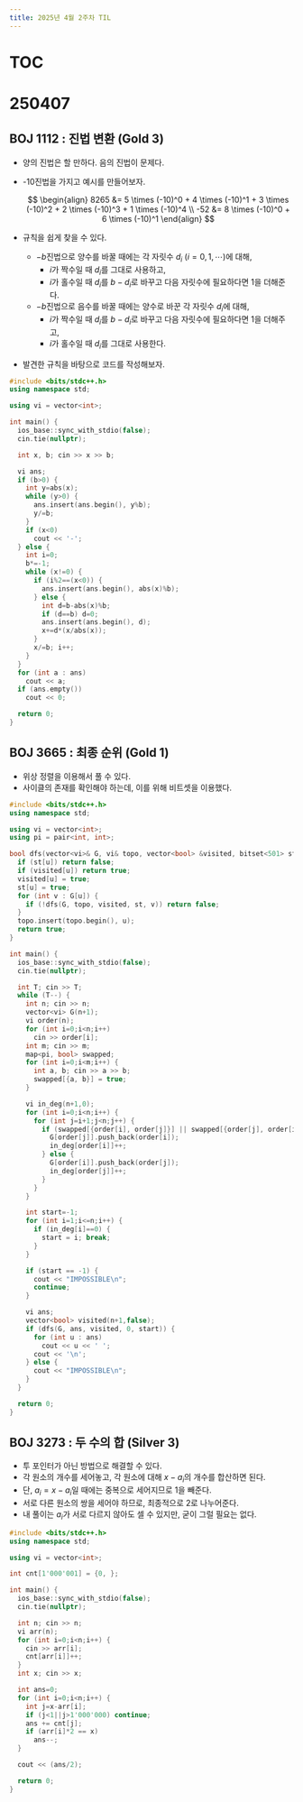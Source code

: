 ```yaml
---
title: 2025년 4월 2주차 TIL
---
```


# TOC

# 250407

## BOJ 1112 : 진법 변환 (Gold 3)

- 양의 진법은 할 만하다. 음의 진법이 문제다.
- -10진법을 가지고 예시를 만들어보자.

  $$
  \begin{align}
  8265 &= 5 \times (-10)^0 + 4 \times (-10)^1 + 3 \times (-10)^2 + 2 \times (-10)^3 + 1 \times (-10)^4 \\
  -52 &= 8 \times (-10)^0 + 6 \times (-10)^1
  \end{align}
  $$

- 규칙을 쉽게 찾을 수 있다.
  - $-b$진법으로 양수를 바꿀 때에는 각 자릿수 $d_i$ ($i=0,1,\cdots$)에 대해,
    - $i$가 짝수일 때 $d_i$를 그대로 사용하고,
    - $i$가 홀수일 때 $d_i$를 $b-d_i$로 바꾸고 다음 자릿수에 필요하다면 1을 더해준다.
  - $-b$진법으로 음수를 바꿀 때에는 양수로 바꾼 각 자릿수 $d_i$에 대해,
    - $i$가 짝수일 때 $d_i$를 $b-d_i$로 바꾸고 다음 자릿수에 필요하다면 1을 더해주고,
    - $i$가 홀수일 때 $d_i$를 그대로 사용한다.

- 발견한 규칙을 바탕으로 코드를 작성해보자.

```cpp
#include <bits/stdc++.h>
using namespace std;

using vi = vector<int>;

int main() {
  ios_base::sync_with_stdio(false);
  cin.tie(nullptr);

  int x, b; cin >> x >> b;

  vi ans;
  if (b>0) {
    int y=abs(x);
    while (y>0) {
      ans.insert(ans.begin(), y%b);
      y/=b;
    }
    if (x<0)
      cout << '-';
  } else {
    int i=0;
    b*=-1;
    while (x!=0) {
      if (i%2==(x<0)) {
        ans.insert(ans.begin(), abs(x)%b);
      } else {
        int d=b-abs(x)%b;
        if (d==b) d=0;
        ans.insert(ans.begin(), d);
        x+=d*(x/abs(x));
      }
      x/=b; i++;
    }
  }
  for (int a : ans)
    cout << a;
  if (ans.empty())
    cout << 0;

  return 0;
}
```

## BOJ 3665 : 최종 순위 (Gold 1)

- 위상 정렬을 이용해서 풀 수 있다.
- 사이클의 존재를 확인해야 하는데, 이를 위해 비트셋을 이용했다.

```cpp
#include <bits/stdc++.h>
using namespace std;

using vi = vector<int>;
using pi = pair<int, int>;

bool dfs(vector<vi>& G, vi& topo, vector<bool> &visited, bitset<501> st, int u) {
  if (st[u]) return false;
  if (visited[u]) return true;
  visited[u] = true;
  st[u] = true;
  for (int v : G[u]) {
    if (!dfs(G, topo, visited, st, v)) return false;
  }
  topo.insert(topo.begin(), u);
  return true;
}

int main() {
  ios_base::sync_with_stdio(false);
  cin.tie(nullptr);

  int T; cin >> T;
  while (T--) {
    int n; cin >> n;
    vector<vi> G(n+1);
    vi order(n);
    for (int i=0;i<n;i++)
      cin >> order[i];
    int m; cin >> m;
    map<pi, bool> swapped;
    for (int i=0;i<m;i++) {
      int a, b; cin >> a >> b;
      swapped[{a, b}] = true;
    }

    vi in_deg(n+1,0);
    for (int i=0;i<n;i++) {
      for (int j=i+1;j<n;j++) {
        if (swapped[{order[i], order[j]}] || swapped[{order[j], order[i]}]){
          G[order[j]].push_back(order[i]);
          in_deg[order[i]]++;
        } else {
          G[order[i]].push_back(order[j]);
          in_deg[order[j]]++;
        }
      }
    }

    int start=-1;
    for (int i=1;i<=n;i++) {
      if (in_deg[i]==0) {
        start = i; break;
      }
    }

    if (start == -1) {
      cout << "IMPOSSIBLE\n";
      continue;
    }

    vi ans;
    vector<bool> visited(n+1,false);
    if (dfs(G, ans, visited, 0, start)) {
      for (int u : ans)
        cout << u << ' ';
      cout << '\n';
    } else {
      cout << "IMPOSSIBLE\n";
    }
  }

  return 0;
}
```

## BOJ 3273 : 두 수의 합 (Silver 3)

- 투 포인터가 아닌 방법으로 해결할 수 있다.
- 각 원소의 개수를 세어놓고, 각 원소에 대해 $x-a_i$의 개수를 합산하면 된다.
- 단, $a_i=x-a_i$일 때에는 중복으로 세어지므로 1을 빼준다.
- 서로 다른 원소의 쌍을 세어야 하므로, 최종적으로 2로 나누어준다.
- 내 풀이는 $a_i$가 서로 다르지 않아도 셀 수 있지만, 굳이 그럴 필요는 없다.

```cpp
#include <bits/stdc++.h>
using namespace std;

using vi = vector<int>;

int cnt[1'000'001] = {0, };

int main() {
  ios_base::sync_with_stdio(false);
  cin.tie(nullptr);

  int n; cin >> n;
  vi arr(n);
  for (int i=0;i<n;i++) {
    cin >> arr[i];
    cnt[arr[i]]++;
  }
  int x; cin >> x;

  int ans=0;
  for (int i=0;i<n;i++) {
    int j=x-arr[i];
    if (j<1||j>1'000'000) continue;
    ans += cnt[j];
    if (arr[i]*2 == x)
      ans--;
  }

  cout << (ans/2);

  return 0;
}
```